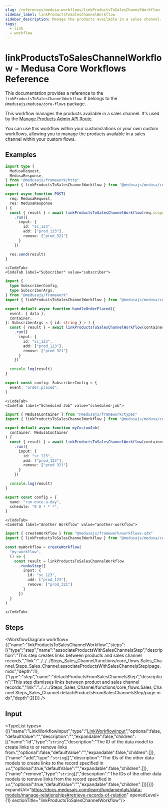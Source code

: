 ```yaml
---
slug: /references/medusa-workflows/linkProductsToSalesChannelWorkflow
sidebar_label: linkProductsToSalesChannelWorkflow
sidebar_description: Manage the products available in a sales channel.
tags:
  - link
  - workflow
---
```



# linkProductsToSalesChannelWorkflow - Medusa Core Workflows Reference

This documentation provides a reference to the `linkProductsToSalesChannelWorkflow`. It belongs to the `@medusajs/medusa/core-flows` package.

This workflow manages the products available in a sales channel. It's used by the
[Manage Products Admin API Route](https://docs.medusajs.com/api/admin#sales-channels\_postsaleschannelsidproducts).

You can use this workflow within your customizations or your own custom workflows, allowing you to
manage the products available in a sales channel within your custom flows.

<SourceCodeLink link="https://github.com/medusajs/medusa/blob/4936315b2dc777fbaaf2869b16bf48602fc7e69b/packages/core/core-flows/src/sales-channel/workflows/link-products-to-sales-channel.ts#L39" />

## Examples

<CodeTabs group="workflow-exection">
    <CodeTab label="API Route" value="api-route">
    
```ts title="src/api/workflow/route.ts"
import type {
  MedusaRequest,
  MedusaResponse,
} from "@medusajs/framework/http"
import { linkProductsToSalesChannelWorkflow } from "@medusajs/medusa/core-flows"

export async function POST(
  req: MedusaRequest,
  res: MedusaResponse
) {
  const { result } = await linkProductsToSalesChannelWorkflow(req.scope)
    .run({
      input: {
        id: "sc_123",
        add: ["prod_123"],
        remove: ["prod_321"]
      }
    })

  res.send(result)
}
```

    </CodeTab>
    <CodeTab label="Subscriber" value="subscriber">
    
```ts title="src/subscribers/order-placed.ts"
import {
  type SubscriberConfig,
  type SubscriberArgs,
} from "@medusajs/framework"
import { linkProductsToSalesChannelWorkflow } from "@medusajs/medusa/core-flows"

export default async function handleOrderPlaced({
  event: { data },
  container,
}: SubscriberArgs < { id: string } > ) {
  const { result } = await linkProductsToSalesChannelWorkflow(container)
    .run({
      input: {
        id: "sc_123",
        add: ["prod_123"],
        remove: ["prod_321"]
      }
    })

  console.log(result)
}

export const config: SubscriberConfig = {
  event: "order.placed",
}
```

    </CodeTab>
    <CodeTab label="Scheduled Job" value="scheduled-job">
    
```ts title="src/jobs/message-daily.ts"
import { MedusaContainer } from "@medusajs/framework/types"
import { linkProductsToSalesChannelWorkflow } from "@medusajs/medusa/core-flows"

export default async function myCustomJob(
  container: MedusaContainer
) {
  const { result } = await linkProductsToSalesChannelWorkflow(container)
    .run({
      input: {
        id: "sc_123",
        add: ["prod_123"],
        remove: ["prod_321"]
      }
    })

  console.log(result)
}

export const config = {
  name: "run-once-a-day",
  schedule: "0 0 * * *",
}
```

    </CodeTab>
    <CodeTab label="Another Workflow" value="another-workflow">
    
```ts title="src/workflows/my-workflow.ts"
import { createWorkflow } from "@medusajs/framework/workflows-sdk"
import { linkProductsToSalesChannelWorkflow } from "@medusajs/medusa/core-flows"

const myWorkflow = createWorkflow(
  "my-workflow",
  () => {
    const result = linkProductsToSalesChannelWorkflow
      .runAsStep({
        input: {
          id: "sc_123",
          add: ["prod_123"],
          remove: ["prod_321"]
        }
      })
  }
)
```

    </CodeTab>
  </CodeTabs>

## Steps

<WorkflowDiagram workflow={{"name":"linkProductsToSalesChannelWorkflow","steps":[{"type":"step","name":"associateProductsWithSalesChannelsStep","description":"This step creates links between products and sales channel records.","link":"../../../Steps_Sales_Channel/functions/core_flows.Sales_Channel.Steps_Sales_Channel.associateProductsWithSalesChannelsStep/page.mdx","depth":1},{"type":"step","name":"detachProductsFromSalesChannelsStep","description":"This step dismisses links between product and sales channel records.","link":"../../../Steps_Sales_Channel/functions/core_flows.Sales_Channel.Steps_Sales_Channel.detachProductsFromSalesChannelsStep/page.mdx","depth":2}]}} />

## Input

<TypeList types={[{"name":"LinkWorkflowInput","type":"[LinkWorkflowInput](../../../../../types/CommonTypes/types/types.CommonTypes.LinkWorkflowInput/page.mdx)","optional":false,"defaultValue":"","description":"","expandable":false,"children":[{"name":"id","type":"`string`","description":"The ID of the data model to create links to or remove links from.","optional":false,"defaultValue":"","expandable":false,"children":[]},{"name":"add","type":"`string`[]","description":"The IDs of the other data models to create links to the record specified in `id`.","optional":true,"defaultValue":"","expandable":false,"children":[]},{"name":"remove","type":"`string`[]","description":"The IDs of the other data models to remove links from the record specified in `id`.","optional":true,"defaultValue":"","expandable":false,"children":[]}]}]} expandUrl="https://docs.medusajs.com/learn/fundamentals/data-models/manage-relationships#retrieve-records-of-relation" openedLevel={1} sectionTitle="linkProductsToSalesChannelWorkflow"/>
